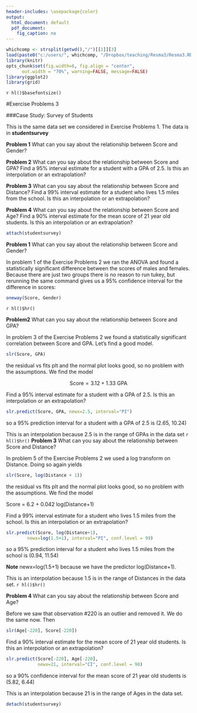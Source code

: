 ```yaml
---
header-includes: \usepackage{color}
output:
  html_document: default
  pdf_document:
    fig_caption: no
---
```

<style>
table, th, td { text-align:right; }
th, td {padding: 10px;}
</style>

```r
whichcomp <- strsplit(getwd(),"/")[[1]][3]
load(paste0("c:/users/", whichcomp, "/Dropbox/teaching/Resma3/Resma3.RData"))
library(knitr)
opts_chunk$set(fig.width=6, fig.align = "center", 
      out.width = "70%", warning=FALSE, message=FALSE)
library(ggplot2)
library(grid)
```
`r hl()$basefontsize()`

#Exercise Problems 3 

###Case Study: Survey of Students

This is the same data set we considered in Exercise Problems 1. The data is in **studentsurvey**

**Problem 1** What can you say about the relationship between Score and Gender? 

**Problem 2** What can you say about the relationship between Score and GPA? Find a 95% interval estimate for a student with a GPA of 2.5. Is this an interpolation or an extrapolation? 
  
**Problem 3** What can you say about the relationship between Score and Distance? Find a 99% interval estimate for a student who lives 1.5 miles from the school. Is this an interpolation or an extrapolation?
    
**Problem 4** What can you say about the relationship between Score and Age? Find a 90% interval estimate for the mean score of  21 year old students. Is this an interpolation or an extrapolation?

```r
attach(studentsurvey) 
```

**Problem 1** What can you say about the relationship between Score and Gender?

In problem 1 of the Exercise Problems 2 we ran the ANOVA and found a statistically significant difference between the scores of males and females. Because there are just two groups there is no reason to run tukey, but rerunning the same command gives us a 95% confidence interval for the difference in scores:

```r
oneway(Score, Gender) 
```

`r hl()$hr()`

**Problem2** What can you say about the relationship between Score and GPA? 

In problem 3 of the Exercise Problems 2 we  found a statistically significant correlation between Score and GPA. Let's find a good model. 

```r
slr(Score, GPA)
```

the residual vs fits plt and the normal plot looks good, so no problem with the assumptions. We find the model 

$$
\text{Score} = 3.12 + 1.33 \text{ GPA}
$$

Find a 95% interval estimate for a student with a GPA of 2.5. Is this an interpolation or an extrapolation?
```r
slr.predict(Score, GPA, newx=2.5, interval="PI")
```

so a 95% prediction interval  for a student with a GPA of 2.5 is (2.65, 10.24)

This is an interpolation because 2.5 is in the range of GPAs in the data set 
`r hl()$hr()`
**Problem 3** What can you say about the relationship between Score and Distance? 

In problem 5 of the Exercise Problems 2 we used a log transform on Distance. Doing so again yields 
```r
slr(Score, log(Distance + 1))
```
the residual vs fits plt and the normal plot looks good, so no problem with the assumptions. We find the model 

Score = 6.2 + 0.042 log(Distance+1) 

Find a 99% interval estimate for a student who lives 1.5 miles from the school. Is this an interpolation or an extrapolation?
```r
slr.predict(Score, log(Distance+1), 
        newx=log(1.5+1), interval="PI", conf.level = 99)
```
so a 95% prediction interval for a student who lives 1.5 miles from the school is (0.94, 11.54)

**Note** newx=log(1.5+1) because we have the predictor log(Distance+1).

This is an interpolation because 1.5 is in the range of Distances in the data set.
`r hl()$hr()`

**Problem 4 ** What can you say about the relationship between Score and Age? 

Before we saw that observation #220 is an outlier and removed it. We do the same now. Then
```r
slr(Age[-220], Score[-220])
```

Find a 90% interval estimate for the mean score of 21 year old students. Is this an interpolation or an extrapolation?

```r
slr.predict(Score[-220], Age[-220], 
            newx=21, interval="CI", conf.level = 90)
```
so a 90% confidence interval for the mean score of 21 year old students is (5.82, 6.44)

This is an interpolation because 21 is in the range of Ages in the data set. 


```r
detach(studentsurvey)
```
